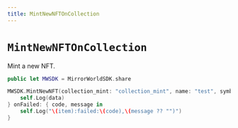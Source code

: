 ```yaml
---
title: MintNewNFTOnCollection
---
```


# `MintNewNFTOnCollection`
Mint a new NFT.


```swift
public let MWSDK = MirrorWorldSDK.share

MWSDK.MintNewNFT(collection_mint: "collection_mint", name: "test", symbol: "NA", url: "", seller_fee_basis_points: 100, confirmation: "finalized") { data in
    self.Log(data)
} onFailed: { code, message in
    self.Log("\(item):failed:\(code),\(message ?? "")")
}
```

